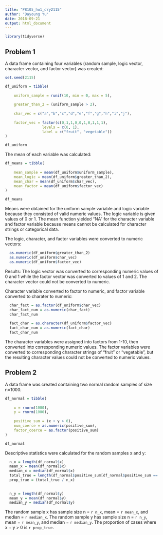 ```yaml
---
title: "P8105_hw1_dry2115"
author: "Dayoung Yu"
date: 2018-09-21
output: html_document
---
```


```r
library(tidyverse)
```

## Problem 1

A data frame containing four variables (random sample, logic vector, character vector, and factor vector) was created:
```r
set.seed(2115)

df_uniform = tibble(
  
    uniform_sample = runif(10, min = 0, max = 5),
    
    greater_than_2 = (uniform_sample > 2),
    
    char_vec = c("a","b","c","d","e","f","g","h","i","j"),
    
    factor_vec = factor(c(0,1,1,0,0,1,0,1,1,1), 
                 levels = c(0, 1), 
                 label = c("fruit", "vegetable"))
)

df_uniform


```

The mean of each variable was calculated:

```r
df_means = tibble(
  
    mean_sample = mean(df_uniform$uniform_sample),
    mean_logic = mean(df_uniform$greater_than_2),
    mean_char = mean(df_uniform$char_vec),
    mean_factor = mean(df_uniform$factor_vec)
)

df_means

```

Means were obtained for the uniform sample variable and logic variable because they consisted of valid numeric values. The logic variable is given values of 0 or 1. The mean function yielded "NA" for the character variable and factor variable because means cannot be calculated for character strings or categorical data.


The logic, character, and factor variables were converted to numeric vectors:
```r

  as.numeric(df_uniform$greater_than_2)
  as.numeric(df_uniform$char_vec)
  as.numeric(df_uniform$factor_vec)

```
Results: The logic vector was converted to corresponding numeric values of 0 and 1 while the factor vector was converted to values of 1 and 2. The character vector could not be converted to numeric.

Character variable converted to factor to numeric, and factor variable converted to charater to numeric:
```r

  char_fact = as.factor(df_uniform$char_vec)
  char_fact_num = as.numeric(char_fact)
  char_fact_num
  
  fact_char = as.character(df_uniform$factor_vec)
  fact_char_num = as.numeric(fact_char)
  fact_char_num

```
The character variables were assigned into factors from 1-10, then converted into corresponding numeric values. The factor variables were converted to corresponding character strings of "fruit" or "vegetable", but the resulting character values could not be converted to numeric values.


## Problem 2

A data frame was created containing two normal random samples of size n=1000.
```r

df_normal = tibble(
  
    x = rnorm(1000),
    y = rnorm(1000),
  
    positive_sum = (x + y > 0),
    num_coerce = as.numeric(positive_sum),
    factor_coerce = as.factor(positive_sum)
)

df_normal

```



Descriptive statistics were calculated for the random samples x and y:
```r

  n_x = length(df_normal$x)
  mean_x = mean(df_normal$x)
  median_x = median(df_normal$x)
  total_true = length(df_normal$positive_sum[df_normal$positive_sum == TRUE])
  prop_true = (total_true / n_x)
  
  
  n_y = length(df_normal$y)
  mean_y = mean(df_normal$y)
  median_y = median(df_normal$y)

```

The random sample x has sample size n = `r n_x`, mean = `r mean_x`, and median = `r median_x`.
The random sample y has sample size n = `r n_y`, mean = `r mean_y`, and median = `r median_y`.
The proportion of cases where x + y > 0 is `r prop_true`.


